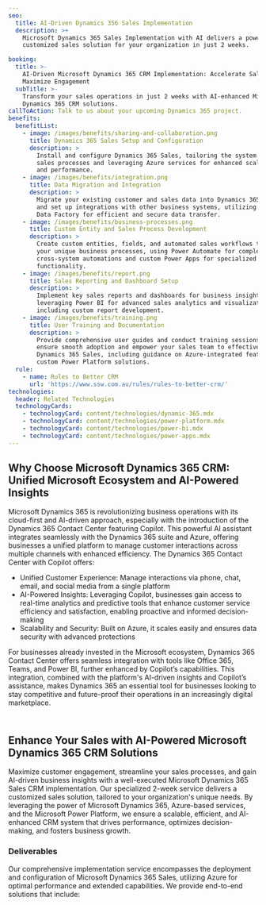 ```yaml
---
seo:
  title: AI-Driven Dynamics 356 Sales Implementation
  description: >+
    Microsoft Dynamics 365 Sales Implementation with AI delivers a powerful,
    customized sales solution for your organization in just 2 weeks.

booking:
  title: >-
    AI-Driven Microsoft Dynamics 365 CRM Implementation: Accelerate Sales &
    Maximize Engagement
  subTitle: >-
    Transform your sales operations in just 2 weeks with AI-enhanced Microsoft
    Dynamics 365 CRM solutions.
callToAction: Talk to us about your upcoming Dynamics 365 project.
benefits:
  benefitList:
    - image: /images/benefits/sharing-and-collaboration.png
      title: Dynamics 365 Sales Setup and Configuration
      description: >
        Install and configure Dynamics 365 Sales, tailoring the system to your
        sales processes and leveraging Azure services for enhanced scalability
        and performance.
    - image: /images/benefits/integration.png
      title: Data Migration and Integration
      description: >
        Migrate your existing customer and sales data into Dynamics 365 Sales
        and set up integrations with other business systems, utilizing Azure
        Data Factory for efficient and secure data transfer.
    - image: /images/benefits/business-processes.png
      title: Custom Entity and Sales Process Development
      description: >
        Create custom entities, fields, and automated sales workflows to match
        your unique business processes, using Power Automate for complex,
        cross-system automations and custom Power Apps for specialized
        functionality.
    - image: /images/benefits/report.png
      title: Sales Reporting and Dashboard Setup
      description: >
        Implement key sales reports and dashboards for business insights,
        leveraging Power BI for advanced sales analytics and visualizations,
        including custom report development.
    - image: /images/benefits/training.png
      title: User Training and Documentation
      description: >
        Provide comprehensive user guides and conduct training sessions to
        ensure smooth adoption and empower your sales team to effectively use
        Dynamics 365 Sales, including guidance on Azure-integrated features and
        custom Power Platform solutions.
  rule:
    - name: Rules to Better CRM
      url: 'https://www.ssw.com.au/rules/rules-to-better-crm/'
technologies:
  header: Related Technologies
  technologyCards:
    - technologyCard: content/technologies/dynamic-365.mdx
    - technologyCard: content/technologies/power-platform.mdx
    - technologyCard: content/technologies/power-bi.mdx
    - technologyCard: content/technologies/power-apps.mdx
---
```


## Why Choose Microsoft Dynamics 365 CRM: Unified Microsoft Ecosystem and AI-Powered Insights

Microsoft Dynamics 365 is revolutionizing business operations with its cloud-first and AI-driven approach, especially with the introduction of the Dynamics 365 Contact Center featuring Copilot. This powerful AI assistant integrates seamlessly with the Dynamics 365 suite and Azure, offering businesses a unified platform to manage customer interactions across multiple channels with enhanced efficiency. The Dynamics 365 Contact Center with Copilot offers:

* Unified Customer Experience: Manage interactions via phone, chat, email, and social media from a single platform
* AI-Powered Insights: Leveraging Copilot, businesses gain access to real-time analytics and predictive tools that enhance customer service efficiency and satisfaction, enabling proactive and informed decision-making
* Scalability and Security: Built on Azure, it scales easily and ensures data security with advanced protections

For businesses already invested in the Microsoft ecosystem, Dynamics 365 Contact Center offers seamless integration with tools like Office 365, Teams, and Power BI, further enhanced by Copilot’s capabilities. This integration, combined with the platform's AI-driven insights and Copilot’s assistance, makes Dynamics 365 an essential tool for businesses looking to stay competitive and future-proof their operations in an increasingly digital marketplace.

\
Enhance Your Sales with AI-Powered Microsoft Dynamics 365 CRM Solutions
-----------------------------------------------------------------------

Maximize customer engagement, streamline your sales processes, and gain AI-driven business insights with a well-executed Microsoft Dynamics 365 Sales CRM implementation. Our specialized 2-week service delivers a customized sales solution, tailored to your organization's unique needs. By leveraging the power of Microsoft Dynamics 365, Azure-based services, and the Microsoft Power Platform, we ensure a scalable, efficient, and AI-enhanced CRM system that drives performance, optimizes decision-making, and fosters business growth.

<VideoEmbed url="https://www.youtube.com/watch?v=UeKSBD7i3RI&t=61s" caption="Introducing Microsoft Dynamics 365 Contact Center (2 mins)" />

<VideoEmbed url="https://www.youtube.com/watch?v=3nkO8BxG8Sc" caption="Every client deserves a Team! Link Microsoft Teams with your CRM (4 mins)" />

### Deliverables

Our comprehensive implementation service encompasses the deployment and configuration of Microsoft Dynamics 365 Sales, utilizing Azure for optimal performance and extended capabilities. We provide end-to-end solutions that include:
